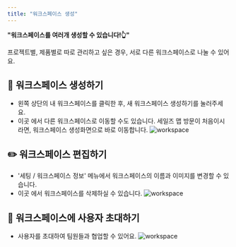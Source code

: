 ```yaml
---
title: "워크스페이스 생성"
---
```


**"워크스페이스를 여러개 생성할 수 있습니다!👆"**

<Tip>
  프로젝트별, 제품별로 따로 관리하고 싶은 경우, 서로 다른 워크스페이스로 나눌 수 있어요.
</Tip>

## 💼 워크스페이스 생성하기

- 왼쪽 상단의 내 워크스페이스를 클릭한 후, 새 워크스페이스 생성하기를 눌러주세요.
- 이곳 에서 다른 워크스페이스로 이동할 수도 있습니다.
  <Tip>
    세일즈 맵 방문이 처음이시라면, 워크스페이스 생성화면으로 바로 이동합니다.
  </Tip>
  ![workspace](/images/setting/workspace/setting:workspace_1.png)

## ✏️ 워크스페이스 편집하기

- '세팅 / 워크스페이스 정보' 메뉴에서 워크스페이스의 이름과 이미지를 변경할 수 있습니다.
- 이곳 에서 워크스페이스를 삭제하실 수 있습니다.
  ![workspace](/images/setting/workspace/setting:workspace_2.png)

## 🤝 워크스페이스에 사용자 초대하기

- 사용자를 초대하여 팀원들과 협업할 수 있어요.
  ![workspace](/images/setting/workspace/setting:workspace_3.png)
